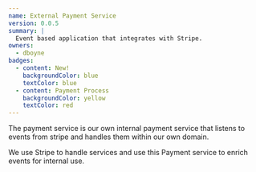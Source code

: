 ```yaml
---
name: External Payment Service
version: 0.0.5
summary: |
  Event based application that integrates with Stripe.
owners:
  - dboyne
badges:
  - content: New!
    backgroundColor: blue
    textColor: blue
  - content: Payment Process
    backgroundColor: yellow
    textColor: red
---
```


The payment service is our own internal payment service that listens to events from stripe and handles them within our own domain. 

We use Stripe to handle services and use this Payment service to enrich events for internal use.

<OpenAPI />

<NodeGraph />
